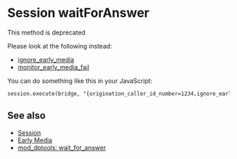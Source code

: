 
# Session waitForAnswer 

 

This method is deprecated

Please look at the following instead:

* [ignore\_early\_media](https://wiki.freeswitch.org/wiki/Channel%5FVariables#ignore%5Fearly%5Fmedia "Channel Variables")
* [monitor\_early\_media\_fail](https://wiki.freeswitch.org/wiki/Channel%5FVariables#monitor%5Fearly%5Fmedia%5Ffail "Channel Variables")

You can do something like this in your JavaScript:

```xml
session.execute(bridge, "{origination_caller_id_number=1234,ignore_early_media=true}sofia/foo/a@b.com");
```

## See also

* [Session](index.mdx#methods)
* [Early Media](../../../Codecs-and-Media/Early-Media/index.mdx#about)
* [mod\_dptools: wait\_for\_answer](../../../Modules/mod_dptools_1970333.mdx#c)


